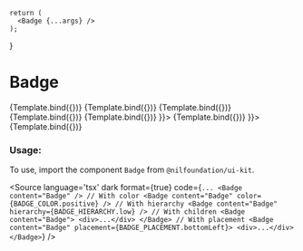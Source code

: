 
<Meta
    title="Data display/Badge"
    component={Badge}
/>

    return (
      <Badge {...args} />
    );
}



# Badge


<Canvas isColumn>
  <Story name="Accent" args={{content, color: BADGE_COLOR.accent}}>
    {Template.bind({})}
  </Story>
  <Story name="Positive" args={{content, color: BADGE_COLOR.positive}}>
    {Template.bind({})}
  </Story>
  <Story name="Warning" args={{content, color: BADGE_COLOR.warning}}>
    {Template.bind({})}
  </Story>
  <Story name="Negative" args={{content, color: BADGE_COLOR.negative}}>
    {Template.bind({})}
  </Story>
  <Story name="Hierarchy Low" args={{content, hierarchy: BADGE_HIERARCHY.low}}>
    {Template.bind({})}
  </Story>
  <Story
    name="With Children"
    args={{
      content,
      children: <Skeleton animation width="180px" height="120px" />
    }}>
    {Template.bind({})}
  </Story>
  <Story
    name="With Placement"
    args={{
      content,
      placement: BADGE_PLACEMENT.bottomLeft,
      children: <Skeleton animation width="180px" height="120px" />
    }}>
    {Template.bind({})}
  </Story>
</Canvas>

<ArgsTable of={Badge} />

### Usage:

To use, import the component `Badge` from `@nilfoundation/ui-kit`.

<Source
  language='tsx'
  dark
  format={true}
  code={`
        ...
         <Badge content="Badge" />
        // With color
         <Badge content="Badge" color={BADGE_COLOR.positive} />
        // With hierarchy
        <Badge content="Badge" hierarchy={BADGE_HIERARCHY.low} />
        // With children
        <Badge content="Badge">
            <div>...</div>
        </Badge>
        // With placement
        <Badge content="Badge" placement={BADGE_PLACEMENT.bottomLeft}>
            <div>...</div>
        </Badge>
  `}
/>

